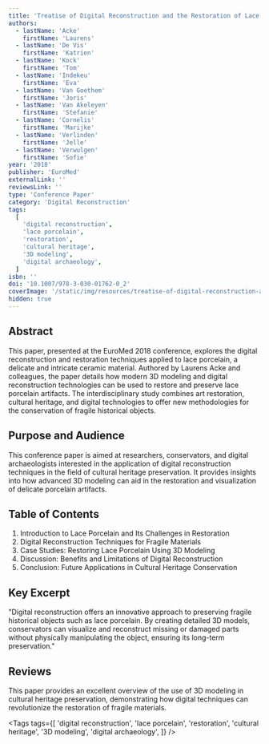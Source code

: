 ```yaml
---
title: 'Treatise of Digital Reconstruction and the Restoration of Lace Porcelain'
authors:
  - lastName: 'Acke'
    firstName: 'Laurens'
  - lastName: 'De Vis'
    firstName: 'Katrien'
  - lastName: 'Kock'
    firstName: 'Tom'
  - lastName: 'Indekeu'
    firstName: 'Eva'
  - lastName: 'Van Goethem'
    firstName: 'Joris'
  - lastName: 'Van Akeleyen'
    firstName: 'Stefanie'
  - lastName: 'Cornelis'
    firstName: 'Marijke'
  - lastName: 'Verlinden'
    firstName: 'Jelle'
  - lastName: 'Verwulgen'
    firstName: 'Sofie'
year: '2018'
publisher: 'EuroMed'
externalLink: ''
reviewsLink: ''
type: 'Conference Paper'
category: 'Digital Reconstruction'
tags:
  [
    'digital reconstruction',
    'lace porcelain',
    'restoration',
    'cultural heritage',
    '3D modeling',
    'digital archaeology',
  ]
isbn: ''
doi: '10.1007/978-3-030-01762-0_2'
coverImage: '/static/img/resources/treatise-of-digital-reconstruction-and-the-restoration-of-lace-porcelain.jpg'
hidden: true
---
```


## Abstract

This paper, presented at the EuroMed 2018 conference, explores the digital reconstruction and restoration techniques applied to lace porcelain, a delicate and intricate ceramic material. Authored by Laurens Acke and colleagues, the paper details how modern 3D modeling and digital reconstruction technologies can be used to restore and preserve lace porcelain artifacts. The interdisciplinary study combines art restoration, cultural heritage, and digital technologies to offer new methodologies for the conservation of fragile historical objects.

## Purpose and Audience

This conference paper is aimed at researchers, conservators, and digital archaeologists interested in the application of digital reconstruction techniques in the field of cultural heritage preservation. It provides insights into how advanced 3D modeling can aid in the restoration and visualization of delicate porcelain artifacts.

## Table of Contents

1. Introduction to Lace Porcelain and Its Challenges in Restoration
2. Digital Reconstruction Techniques for Fragile Materials
3. Case Studies: Restoring Lace Porcelain Using 3D Modeling
4. Discussion: Benefits and Limitations of Digital Reconstruction
5. Conclusion: Future Applications in Cultural Heritage Conservation

## Key Excerpt

"Digital reconstruction offers an innovative approach to preserving fragile historical objects such as lace porcelain. By creating detailed 3D models, conservators can visualize and reconstruct missing or damaged parts without physically manipulating the object, ensuring its long-term preservation."

## Reviews

This paper provides an excellent overview of the use of 3D modeling in cultural heritage preservation, demonstrating how digital techniques can revolutionize the restoration of fragile materials.

<Tags
  tags={[
    'digital reconstruction',
    'lace porcelain',
    'restoration',
    'cultural heritage',
    '3D modeling',
    'digital archaeology',
  ]}
/>
